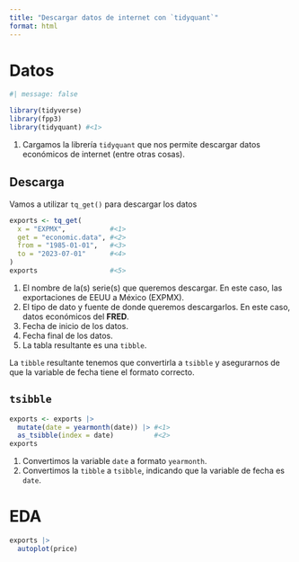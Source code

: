 ```yaml
---
title: "Descargar datos de internet con `tidyquant`"
format: html
---
```


# Datos

```r
#| message: false

library(tidyverse)
library(fpp3)
library(tidyquant) #<1>
```

1. Cargamos la librería `tidyquant` que nos permite descargar datos económicos de internet (entre otras cosas).

## Descarga

Vamos a utilizar `tq_get()` para descargar los datos

```r
exports <- tq_get(
  x = "EXPMX",           #<1>
  get = "economic.data", #<2>
  from = "1985-01-01",   #<3>
  to = "2023-07-01"      #<4>
)
exports                  #<5>
```

1. El nombre de la(s) serie(s) que queremos descargar. En este caso, las exportaciones de EEUU a México (EXPMX).
2. El tipo de dato y fuente de donde queremos descargarlos. En este caso, datos económicos del **FRED**.
3. Fecha de inicio de los datos.
4. Fecha final de los datos.
5. La tabla resultante es una `tibble`.

La `tibble` resultante tenemos que convertirla a `tsibble` y asegurarnos de que la variable de fecha tiene el formato correcto.

## `tsibble`

```r
exports <- exports |> 
  mutate(date = yearmonth(date)) |> #<1>
  as_tsibble(index = date)          #<2>
exports
```

1. Convertimos la variable `date` a formato `yearmonth`.
2. Convertimos la `tibble` a `tsibble`, indicando que la variable de fecha es `date`.

# EDA

```r
exports |> 
  autoplot(price)
```

